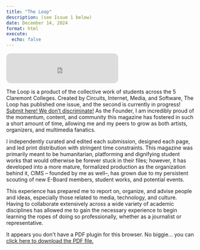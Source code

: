 ```yaml
---
title: "The Loop"
description: (see Issue 1 below)
date: December 14, 2024
format: html
execute: 
  echo: false
---
```


:::: {.content-visible when-format="html"}
<iframe style="border-radius:12px" 
  src="https://open.spotify.com/embed/track/1xUhr8hmAdA8mF6VDJ3M1q" 
  width="300" height="80" frameborder="0" 
  allow="autoplay; clipboard-write; encrypted-media; fullscreen; picture-in-picture">
</iframe>
::::


The Loop is a product of the collective work of students across the 5 Claremont Colleges. Created by Circuits, Internet, Media, and Software, The Loop has published one issue, and the second is currently in progress! [Submit here! We don't discriminate!](https://docs.google.com/forms/d/e/1FAIpQLSdFZAVr6rLbzUoZ9l7t2vkuqzaIL1vBYVQ-xS4xFCwb8WEQ7w/viewform?usp=header) As the Founder, I am incredibly proud of the momentum, content, and community this magazine has fostered in such a short amount of time, allowing me and my peers to grow as both artists, organizers, and multimedia fanatics. 

I independently curated and edited each submission, designed each page, and led print distribution with stringent time constraints. This magazine was primarily meant to be humanitarian, platforming and dignifying student works that would otherwise be forever stuck in their files; however, it has developed into a more mature, formalized production as the organization behind it, CIMS – founded by me as well–, has grown due to my persistent scouting of new E-Board members, student works, and potential events. 

This experience has prepared me to report on, organize, and advise people and ideas, especially those related to media, technology, and culture. Having to collaborate extensively across a wide variety of academic disciplines has allowed me to gain the necessary experience to begin learning the ropes of doing so professionally, whether as a journalist or representative. 


```{=html}
<object data="Loop.pdf" type="application/pdf" width="50%" height="50%" style="min-height:100vh;">
    <p>It appears you don't have a PDF plugin for this browser.
    No biggie... you can <a href="Loop.pdf">click here to
    download the PDF file.</a></p>
</object>
```